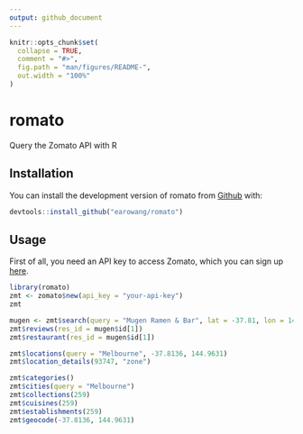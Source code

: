 ```yaml
---
output: github_document
---
```


<!-- README.md is generated from README.Rmd. Please edit that file -->

```r
knitr::opts_chunk$set(
  collapse = TRUE,
  comment = "#>",
  fig.path = "man/figures/README-",
  out.width = "100%"
)
```
# romato

Query the Zomato API with R

## Installation

You can install the development version of romato from [Github](https://github.com/earowang/romato) with:

``` r
devtools::install_github("earowang/romato")
```

## Usage

First of all, you need an API key to access Zomato, which you can sign up [here](https://developers.zomato.com/api).

```r
library(romato)
zmt <- zomato$new(api_key = "your-api-key")
zmt
```

```r
mugen <- zmt$search(query = "Mugen Ramen & Bar", lat = -37.81, lon = 144.96)
zmt$reviews(res_id = mugen$id[1])
zmt$restaurant(res_id = mugen$id[1])

zmt$locations(query = "Melbourne", -37.8136, 144.9631)
zmt$location_details(93747, "zone")

zmt$categories()
zmt$cities(query = "Melbourne")
zmt$collections(259)
zmt$cuisines(259)
zmt$establishments(259)
zmt$geocode(-37.8136, 144.9631)
```
